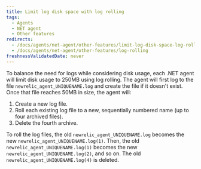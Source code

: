 ```yaml
---
title: Limit log disk space with log rolling
tags:
  - Agents
  - NET agent
  - Other features
redirects:
  - /docs/agents/net-agent/other-features/limit-log-disk-space-log-rolling
  - /docs/agents/net-agent/other-features/log-rolling
freshnessValidatedDate: never
---
```


To balance the need for logs while considering disk usage, each .NET agent will limit disk usage to 250MB using log rolling. The agent will first log to the file `newrelic_agent_UNIQUENAME.log` and create the file if it doesn't exist. Once that file reaches 50MB in size, the agent will:

1. Create a new log file.
2. Roll each existing log file to a new, sequentially numbered name (up to four archived files).
3. Delete the fourth archive.

To roll the log files, the old `newrelic_agent_UNIQUENAME.log` becomes the new `newrelic_agent_UNIQUENAME.log(1)`. Then, the old `newrelic_agent_UNIQUENAME.log(1)` becomes the new `newrelic_agent_UNIQUENAME.log(2)`, and so on. The old `newrelic_agent_UNIQUENAME.log(4)` is deleted.
